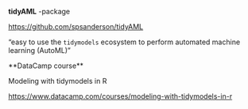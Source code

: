 **tidyAML** -package

<https://github.com/spsanderson/tidyAML>

"easy to use the `tidymodels` ecosystem to perform automated machine learning (AutoML)"

\*\*DataCamp course\*\*

Modeling with tidymodels in R

<https://www.datacamp.com/courses/modeling-with-tidymodels-in-r>
